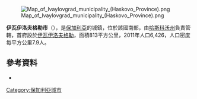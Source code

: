 [[Image:Map_of_Ivaylovgrad_municipality_(Haskovo_Province).png|thumb]]

'''伊瓦伊洛夫格勒市'''（{{lang-bg|Ивайловград}}），是[[保加利亞|保加利亞]]的城鎮，位於該國南部，由[[哈斯科沃州|哈斯科沃州]]負責管轄，首府設於[[伊瓦伊洛夫格勒|伊瓦伊洛夫格勒]]，面積813平方公里，2011年人口6,426，人口密度每平方公里7.9人。

{{Coord|41|30|N|26|6|E|display=title}}

==參考資料==
*{{URL|http://www.ivaylovgrad.org/}}

{{Bulgaria-geo-stub}}
[[Category:保加利亞城市|Category:保加利亞城市]]